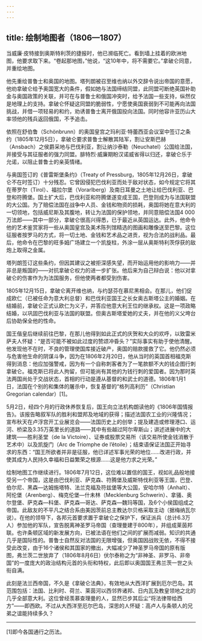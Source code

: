 ```yaml
---
---
---
```

title: 绘制地图者（1806—1807）
---




当威廉·皮特接到奥斯特利茨的捷报时，他已濒临死亡。看到墙上挂着的欧洲地图，他要求取下来。“卷起那地图，”他说，“这10年中，将不需要它。”拿破仑同意，并重绘地图。

他先重绘普鲁士和奥国的地图。塔列朗被召至维也纳以外交辞令说出帝国的意愿，他劝拿破仑给予奥国宽大的条件，假如她与法国缔结同盟，此同盟可断绝英国补助金与奥国政策的关联，并可在与普鲁士和俄国冲突时，给予法国一些支持，纵然仅是地理上的支持。拿破仑怀疑这同盟的脆弱性，宁愿使奥国衰弱到不可能再向法国挑战，并借一项轻易的和约，劝诱普鲁士离开俄国投向法国。同时他容许亚历山大率领他的残兵返回俄国，不予追击。

依照在舒伯鲁（Schönbrunn）的奥国皇宫之玛利亚·特蕾西亚会议室中签订之条约（1805年12月5日），拿破仑要求普鲁士解散其陆军，割让安斯巴赫（Ansbach）之侯爵采地与巴伐利亚，割让纳沙泰勒（Neuchatel）公国给法国，并接受与其征服者的强力同盟。腓特烈·威廉期盼汉诺威省得以归还，拿破仑乐于允诺，以阻止普鲁士的亲英情绪。

与奥国签订的《普雷斯堡条约》（Treaty of Pressburg，1805年12月26日，拿破仑不在时签订）十分残忍。它曾因侵犯巴伐利亚而处于敌对状态，如今规定它将其在蒂罗尔（Tirol）、福拉尔堡（Vorarlberg）及南日耳曼之土地让给巴伐利亚、巴登和符腾堡。国土扩大后，巴伐利亚和符腾堡遂变成王国，巴登则成为与法国联盟的大公国。为了赔偿法国在战争中人员、金钱和物资的损耗，奥国将她在意大利的一切领地，包括威尼斯及其腹地，转让为法国的保护领地，并同意赔偿法国4 000万法郎——其中一部分，拿破仑很高兴得悉，已于最近从英国运达。此外，他命令他的艺术鉴赏家将一些从奥国皇宫及美术陈列馆精选的图画和雕像送至巴黎。这位征服者按罗马的方式，将一切土地、金钱和艺术品之进贡，视为合法的战利品。最后，他命令在巴黎的旺多姆广场建立一个凯旋柱，外涂一层从奥斯特利茨俘获的敌炮上取得之金属。

塔列朗签订这些条约，但因其建议之被拒深感失望，而开始运用他的影响力——并非总是叛国的——对抗拿破仑权力的进一步扩张。他后来为自己辩白说：他以对拿破仑的伤害作为为法国服务，但他使两者都受到伤害。

1805年12月15日，拿破仑离开维也纳，与约瑟芬在慕尼黑相会。在那儿，他们促成欧仁（已被任命为意大利总督）和巴伐利亚国王之长女奥古斯塔公主的婚姻。在结婚前，拿破仑正式认欧仁为义子，并答应他意大利王位的继承权。这是一项政略结婚，以巩固巴伐利亚与法国的联盟。但奥古斯塔爱她的丈夫，并在他的义父垮台后协助保全他的性命。

国王偕皇后继续前往巴黎，在那儿他得到如此正式的庆贺和大众的欢呼，以致雷米萨夫人怀疑：“是否可能不被如此过度的赞颂冲昏头？”实际事实有助于使他清醒。他发现他不在时，不良的管理使国库接近破产，奥国的赔款援救了它。他仍然必须与危害他生命的阴谋斗争，因为在1806年2月20日，他从当时的英国首相福克斯得到消息：他应加强警戒，因为有一个自称刺客者为了一笔款额不大的钱企图行刺拿破仑。福克斯已将此人拘留，但可能尚有其他的为钱行刺的爱国者。因为那时英法两国尚处于交战状态，首相的行动是遵从基督的和武士的道德。1806年1月1日，法国在个别的和集体的屠杀中，恢复基督的“格列高利历”（Christian Gregorian calendar）[1]。

5月2日，经四个月的行政休养恢复后，国王向立法机构朗读他的《1806年国情报告》。该报告略叙军队的胜利和盟邦及地域的获得；描述法国农工业的兴隆情况；宣布秋天在卢浮宫开工业展览会——法国历史上的创举；提及建造或修理港口、运河、桥梁及3.35万英里长的道路——其中有些越过阿尔卑斯山；讲述进展中的大建筑——胜利圣堂（de la Victoire）、证券或股票交易所（该交易所使金钱消散于艺术中）以及凯旋门（Arc de Triomphe de l’êtoile）；结束语保证法国正开始寻求的东西：“国王所欲者并非是征服，他已详述军事光荣的地位……改进行政，并使其成为人民持久幸福和日益繁荣之根源……这是他力求之光荣。”

绘制地图工作继续进行。1806年7月12日，这位难以置信的国王，视如礼品般地接受另一个帝国，这是由巴伐利亚、萨克森、符腾堡及威斯特伐利亚等王国，巴登、伯尔尼、黑森—达姆施塔特、法兰克福及符兹堡等大公国，安哈尔特（Anhalt）、阿伦堡（Arenberg）、梅克伦堡—什未林（Mecklenburg Schwerin）、拿骚、奥尔登堡、萨克森—科堡、萨克森—哥达、萨克森—魏玛等国，及6个小侯国组成之帝国。此敌友的不平凡之结合系由美因茨前总主教达尔贝格采取主动（据梅纳瓦尔说）。在他的领导下，各邦元首要求置于拿破仑之保护下，保证派兵（总计6.3万人）参加他的军队，宣告脱离神圣罗马帝国（查理曼建于800年），并组成莱茵邦联。也许条顿区域的新发展方向，已被法语在他们之间的扩展而减弱。知识的共通几乎是国际性的。普鲁士自然反对法国的无限增强，但奥国因战败无依，不得不接受此改变，由于16个诸侯和其国家的撤出，大幅减少了神圣罗马帝国的原有版图，弗兰茨二世放弃了（1806年8月6日）伏尔泰称之为“非神圣、非罗马、非帝国”的一度庞大的政治结构元首的头衔和特权，此后即以奥国国王弗兰茨一世之头衔自满。

此刻是法兰西帝国，不久是《拿破仑法典》，有效地从大西洋扩展到厄尔巴岛。其范围包括：法国、比利时、荷兰、莱茵河以西邻界诸邦、日内瓦及教皇领地之北的几乎全部意大利。这位曾经羡慕查理曼的人，显然已步其后尘“将法律带给西方”——即西欧。不过从大西洋至厄尔巴岛，深思的人怀疑：高卢人与条顿人的兄弟之谊能持续多久？



* * *



[1]即今各国通行之历法。